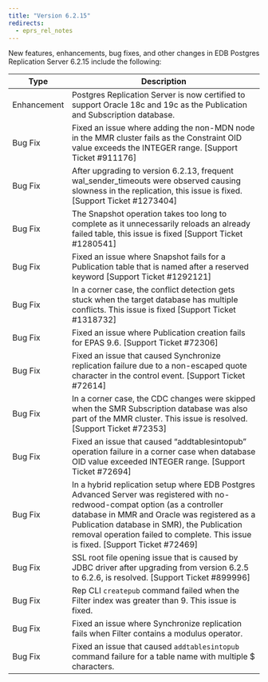 ```yaml
---
title: "Version 6.2.15"
redirects:
  - eprs_rel_notes
---
```



New features, enhancements, bug fixes, and other changes in EDB Postgres Replication Server 6.2.15 include the following:

| Type | Description |
| ---- |------------ |
| Enhancement | Postgres Replication Server is now certified to support Oracle 18c and 19c as the Publication and Subscription database.                       |
| Bug Fix | Fixed an issue where adding the non-MDN node in the MMR cluster fails as the Constraint OID value exceeds the INTEGER range. [Support Ticket #911176]|
| Bug Fix | After upgrading to version 6.2.13, frequent wal_sender_timeouts were observed causing slowness in the replication, this issue is fixed. [Support Ticket #1273404]          |
| Bug Fix | The Snapshot operation takes too long to complete as it unnecessarily reloads an already failed table, this issue is fixed [Support Ticket #1280541]|
| Bug Fix | Fixed an issue where Snapshot fails for a Publication table that is named after a reserved keyword [Support Ticket #1292121]     |
| Bug Fix | In a corner case, the conflict detection gets stuck when the target database has multiple conflicts. This issue is fixed [Support Ticket #1318732]|
| Bug Fix | Fixed an issue where Publication creation fails for EPAS 9.6. [Support Ticket #72306]|
| Bug Fix | Fixed an issue that caused Synchronize replication failure due to a non-escaped quote character in the control event. [Support Ticket #72614]|
| Bug Fix | In a corner case, the CDC changes were skipped when the SMR Subscription database was also part of the MMR cluster. This issue is resolved. [Support Ticket #72353]|
| Bug Fix | Fixed an issue that caused “addtablesintopub” operation failure in a corner case when database OID value exceeded INTEGER range. [Support Ticket #72694]| 
| Bug Fix | In a hybrid replication setup where EDB Postgres Advanced Server was registered with no-redwood-compat option (as a controller database in MMR and Oracle was registered as a Publication database in SMR), the Publication removal operation failed to complete. This issue is fixed. [Support Ticket #72469]|
| Bug Fix | SSL root file opening issue that is caused by JDBC driver after upgrading from version 6.2.5 to 6.2.6, is resolved. [Support Ticket #899996]|
| Bug Fix | Rep CLI `createpub` command failed when the Filter index was greater than 9. This issue is fixed.|
| Bug Fix | Fixed an issue where Synchronize replication fails when Filter contains a modulus operator.|
| Bug Fix | Fixed an issue that caused `addtablesintopub` command failure for a table name with multiple $ characters.|
